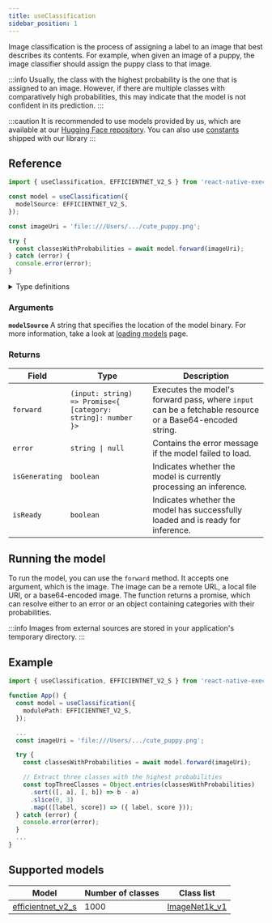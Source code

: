 ```yaml
---
title: useClassification
sidebar_position: 1
---
```


Image classification is the process of assigning a label to an image that best describes its contents. For example, when given an image of a puppy, the image classifier should assign the puppy class to that image.

:::info
Usually, the class with the highest probability is the one that is assigned to an image. However, if there are multiple classes with comparatively high probabilities, this may indicate that the model is not confident in its prediction.
:::

:::caution
It is recommended to use models provided by us, which are available at our [Hugging Face repository](https://huggingface.co/software-mansion/react-native-executorch-efficientnet-v2-s). You can also use [constants](https://github.com/software-mansion/react-native-executorch/tree/main/src/constants/modelUrls.ts) shipped with our library
:::

## Reference

```typescript
import { useClassification, EFFICIENTNET_V2_S } from 'react-native-executorch';

const model = useClassification({
  modelSource: EFFICIENTNET_V2_S,
});

const imageUri = 'file::///Users/.../cute_puppy.png';

try {
  const classesWithProbabilities = await model.forward(imageUri);
} catch (error) {
  console.error(error);
}
```

<details>
<summary>Type definitions</summary>

```typescript
interface UseClassification {
  error: string | null;
  isReady: boolean;
  isGenerating: boolean;
  forward: (input: string) => Promise<{ [category: string]: number }>;
}
```

</details>

### Arguments

**`modelSource`**
A string that specifies the location of the model binary. For more information, take a look at [loading models](../fundamentals/loading-models.md) page.

### Returns

| Field          | Type                                                         | Description                                                                                              |
| -------------- | ------------------------------------------------------------ | -------------------------------------------------------------------------------------------------------- |
| `forward`      | `(input: string) => Promise<{ [category: string]: number }>` | Executes the model's forward pass, where `input` can be a fetchable resource or a Base64-encoded string. |
| `error`        | <code>string &#124; null</code>                              | Contains the error message if the model failed to load.                                                  |
| `isGenerating` | `boolean`                                                    | Indicates whether the model is currently processing an inference.                                        |
| `isReady`      | `boolean`                                                    | Indicates whether the model has successfully loaded and is ready for inference.                          |

## Running the model

To run the model, you can use the `forward` method. It accepts one argument, which is the image. The image can be a remote URL, a local file URI, or a base64-encoded image. The function returns a promise, which can resolve either to an error or an object containing categories with their probabilities.

:::info
Images from external sources are stored in your application's temporary directory.
:::

## Example

```typescript
import { useClassification, EFFICIENTNET_V2_S } from 'react-native-executorch';

function App() {
  const model = useClassification({
    modulePath: EFFICIENTNET_V2_S,
  });

  ...
  const imageUri = 'file:///Users/.../cute_puppy.png';

  try {
    const classesWithProbabilities = await model.forward(imageUri);

    // Extract three classes with the highest probabilities
    const topThreeClasses = Object.entries(classesWithProbabilities)
      .sort(([, a], [, b]) => b - a)
      .slice(0, 3)
      .map(([label, score]) => ({ label, score }));
  } catch (error) {
    console.error(error);
  }
  ...
}
```

## Supported models

| Model                                                                                                           | Number of classes | Class list                                                                                                                                                                 |
| --------------------------------------------------------------------------------------------------------------- | ----------------- | -------------------------------------------------------------------------------------------------------------------------------------------------------------------------- |
| [efficientnet_v2_s](https://pytorch.org/vision/0.20/models/generated/torchvision.models.efficientnet_v2_s.html) | 1000              | [ImageNet1k_v1](https://github.com/software-mansion/react-native-executorch/blob/main/android/src/main/java/com/swmansion/rnexecutorch/models/classification/Constants.kt) |
